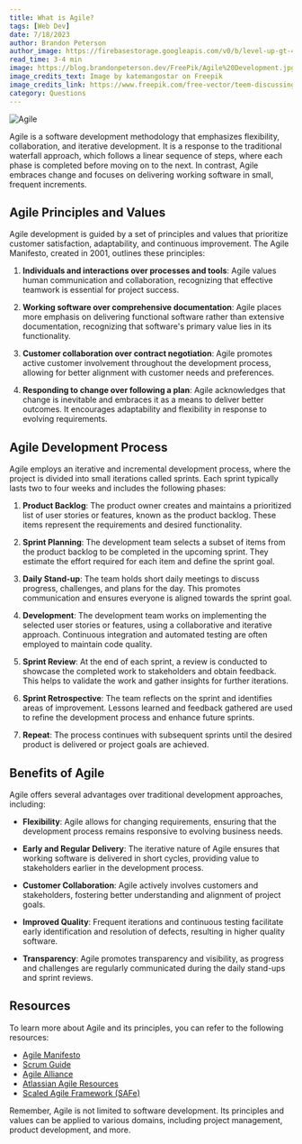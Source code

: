 ```yaml
---
title: What is Agile?
tags: [Web Dev]
date: 7/18/2023
author: Brandon Peterson
author_image: https://firebasestorage.googleapis.com/v0/b/level-up-gt-479b6.appspot.com/o/Brandon.webp?alt=media&token=f7cd367f-40c0-4237-87f2-b8ec11dcf411
read_time: 3-4 min
image: https://blog.brandonpeterson.dev/FreePik/Agile%20Development.jpg
image_credits_text: Image by katemangostar on Freepik
image_credits_link: https://www.freepik.com/free-vector/teem-discussing-project-kanban-board_4951570.htm#query=agile&position=2&from_view=search&track=sph
category: Questions
---
```


![Agile](https://blog.brandonpeterson.dev/FreePik/Agile%20Development.jpg)

Agile is a software development methodology that emphasizes flexibility, collaboration, and iterative development. It is a response to the traditional waterfall approach, which follows a linear sequence of steps, where each phase is completed before moving on to the next. In contrast, Agile embraces change and focuses on delivering working software in small, frequent increments.

## Agile Principles and Values

Agile development is guided by a set of principles and values that prioritize customer satisfaction, adaptability, and continuous improvement. The Agile Manifesto, created in 2001, outlines these principles:

1. **Individuals and interactions over processes and tools**: Agile values human communication and collaboration, recognizing that effective teamwork is essential for project success.

2. **Working software over comprehensive documentation**: Agile places more emphasis on delivering functional software rather than extensive documentation, recognizing that software's primary value lies in its functionality.

3. **Customer collaboration over contract negotiation**: Agile promotes active customer involvement throughout the development process, allowing for better alignment with customer needs and preferences.

4. **Responding to change over following a plan**: Agile acknowledges that change is inevitable and embraces it as a means to deliver better outcomes. It encourages adaptability and flexibility in response to evolving requirements.

## Agile Development Process

Agile employs an iterative and incremental development process, where the project is divided into small iterations called sprints. Each sprint typically lasts two to four weeks and includes the following phases:

1. **Product Backlog**: The product owner creates and maintains a prioritized list of user stories or features, known as the product backlog. These items represent the requirements and desired functionality.

2. **Sprint Planning**: The development team selects a subset of items from the product backlog to be completed in the upcoming sprint. They estimate the effort required for each item and define the sprint goal.

3. **Daily Stand-up**: The team holds short daily meetings to discuss progress, challenges, and plans for the day. This promotes communication and ensures everyone is aligned towards the sprint goal.

4. **Development**: The development team works on implementing the selected user stories or features, using a collaborative and iterative approach. Continuous integration and automated testing are often employed to maintain code quality.

5. **Sprint Review**: At the end of each sprint, a review is conducted to showcase the completed work to stakeholders and obtain feedback. This helps to validate the work and gather insights for further iterations.

6. **Sprint Retrospective**: The team reflects on the sprint and identifies areas of improvement. Lessons learned and feedback gathered are used to refine the development process and enhance future sprints.

7. **Repeat**: The process continues with subsequent sprints until the desired product is delivered or project goals are achieved.

## Benefits of Agile

Agile offers several advantages over traditional development approaches, including:

- **Flexibility**: Agile allows for changing requirements, ensuring that the development process remains responsive to evolving business needs.

- **Early and Regular Delivery**: The iterative nature of Agile ensures that working software is delivered in short cycles, providing value to stakeholders earlier in the development process.

- **Customer Collaboration**: Agile actively involves customers and stakeholders, fostering better understanding and alignment of project goals.

- **Improved Quality**: Frequent iterations and continuous testing facilitate early identification and resolution of defects, resulting in higher quality software.

- **Transparency**: Agile promotes transparency and visibility, as progress and challenges are regularly communicated during the daily stand-ups and sprint reviews.

## Resources

To learn more about Agile and its principles, you can refer to the following resources:

- [Agile Manifesto](https://agilemanifesto.org)
- [Scrum Guide](https://www.scrumguides.org)
- [Agile Alliance](https://www.agilealliance.org)
- [Atlassian Agile Resources](https://www.atlassian.com/agile)
- [Scaled Agile Framework (SAFe)](https://www.scaledagileframework.com)

Remember, Agile is not limited to software development. Its principles and values can be applied to various domains, including project management, product development, and more.
